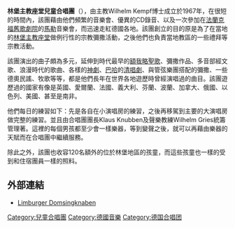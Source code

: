 '''林堡主教座堂兒童合唱團'''（{{lang-de|Limburger Domsingknaben}}），由主教Wilhelm Kempf博士成立於1967年，在很短的時間內，該團藉由他們頻繁的音樂會、優異的CD錄音、以及一次參加在[[法蘭克福舊歌劇院|法蘭克福舊歌劇院]]的[[古斯塔夫·馬勒|馬勒]]音樂會，而迅速走紅德國各地。該團創立的目的原是為了在當地的[[林堡主教座堂|林堡主教座堂]]做例行性的宗教彌撒活動，之後他們也負責當地教區的一些禮拜等宗教活動。

該團演出的曲子頗為多元，延伸到時代最早的[[額我略聖歌|額我略聖歌]]、彌撒作品、多音部經文歌、浪漫時代的歌曲、各樣的[[神劇|神劇]]、[[巴哈|巴哈]]的[[清唱劇|清唱劇]]、與管弦樂團搭配的彌撒、一些德奧民謠、牧歌等等，都是他們長年在世界各地遊歷時曾經演唱過的曲目。該團遊歷過的國家有像是英國、愛爾蘭、法國、義大利、芬蘭、波蘭、加拿大、俄國、以色列、美國、甚至是南非。

他們每日的練習如下：先是各自在小演唱房的練習，之後再移駕到主要的大演唱房做完整的練習。並且由合唱團團長Klaus Knubben及聲樂教練Wilhelm Gries統籌管理著。這裡的每個男孩都至少會一樣樂器，等到變聲之後，就可以再藉由樂器的天賦而在合唱團中繼續服務。

除此之外，該團也收容120名額外的位於林堡地區的孩童，而這些孩童也一樣的受到和住宿團員一樣的照料。

==外部連結==
* [http://www.limburger-domsingknaben.de/ Limburger Domsingknaben] {{Wayback|url=http://www.limburger-domsingknaben.de/ |date=20210316150305 }}

[[Category:兒童合唱團|Category:兒童合唱團]]
[[Category:德國音樂|Category:德國音樂]]
[[Category:德国合唱团|Category:德国合唱团]]